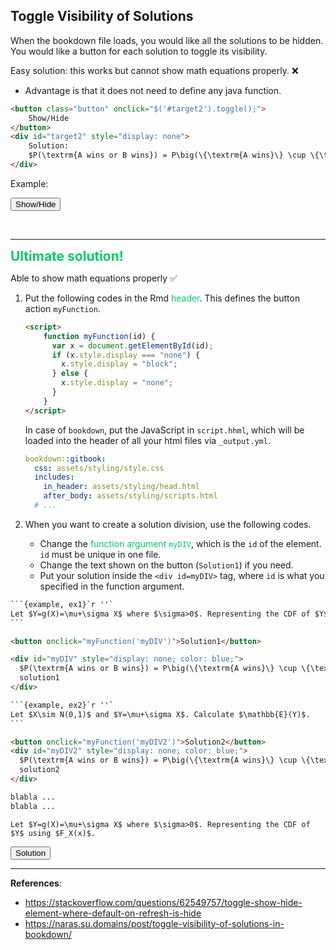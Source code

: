 ## Toggle Visibility of Solutions

When the bookdown file loads, you would like all the solutions to be hidden. You would like a button for each solution to toggle its visibility. 

Easy solution: this works but cannot show math equations properly. ❌

- Advantage is that it does not need to define any java function.

```html
<button class="button" onclick="$('#target2').toggle();">
    Show/Hide
</button>
<div id="target2" style="display: none">
    Solution:
    $P(\textrm{A wins or B wins}) = P\big(\{\textrm{A wins}\} \cup \{\textrm{B wins}\}\big)$
</div>
```

Example: 

<button class="button" onclick="$('#target2').toggle();">
    Show/Hide
</button>
<div id="target2" style="display: none">
    Solution:
    $P(\textrm{A wins or B wins}) = P\big(\{\textrm{A wins}\} \cup \{\textrm{B wins}\}\big)$
</div>

<br>

--------------------------------------------------------------------------------

<span style='color:#00CC66; font-size:21px'>**Ultimate solution!** </span>

Able to show math equations properly ✅

1. Put the following codes in the Rmd <span style='color:#00CC66'>header</span>. This defines the button action `myFunction`. 

    ```html
    <script> 
        function myFunction(id) {
          var x = document.getElementById(id); 
          if (x.style.display === "none") {
            x.style.display = "block";
          } else {
            x.style.display = "none";
          }
        }
    </script>
    ```
    
    In case of `bookdown`, put the JavaScript in `script.hhml`, which will be loaded into the header of all your html files via `_output.yml`.
    
    ```yml
    bookdown::gitbook:
      css: assets/styling/style.css
      includes:
        in_header: assets/styling/head.html
        after_body: assets/styling/scripts.html
      # ...
    ```
    

2. When you want to create a solution division, use the following codes. 
   - Change the <span style='color:#00CC66'>function argument `myDIV`</span>, which is the `id` of the element. `id` must be unique in one file.
   - Change the text shown on the button (`Solution1`) if you need.
   - Put your solution inside the `<div id=myDIV>` tag, where `id` is what you specified in the function argument.

````html
```{example, ex1}`r ''`
Let $Y=g(X)=\mu+\sigma X$ where $\sigma>0$. Representing the CDF of $Y$ using $F_X(x)$.
```

<button onclick="myFunction('myDIV')">Solution1</button>

<div id="myDIV" style="display: none; color: blue;">
  $P(\textrm{A wins or B wins}) = P\big(\{\textrm{A wins}\} \cup \{\textrm{B wins}\}\big)$
  solution1
</div>

```{example, ex2}`r ''`
Let $X\sim N(0,1)$ and $Y=\mu+\sigma X$. Calculate $\mathbb{E}(Y)$.
```

<button onclick="myFunction('myDIV2')">Solution2</button>
<div id="myDIV2" style="display: none; color: blue;">
  $P(\textrm{A wins or B wins}) = P\big(\{\textrm{A wins}\} \cup \{\textrm{B wins}\}\big)$
  solution2 
</div>

blabla ...
blabla ...
````

```example
Let $Y=g(X)=\mu+\sigma X$ where $\sigma>0$. Representing the CDF of $Y$ using $F_X(x)$.
```

<button onclick="myFunction('myDIV')">Solution</button>

<div id="myDIV" style="display: none; color: blue;">
Note that $g(x)$ is strictly increasing in $x$.
The inverse function is
$$
X = g^{-1}(Y) = \frac{Y-\mu}{\sigma}
$$
and so
$$
F_Y(y) = F_X\left(g^{-1}(y)\right) = F_X\left(\frac{y-\mu}{\sigma}\right)
$$
</div>

 

--------------------------------------------------------------------------------

**References**:

- <https://stackoverflow.com/questions/62549757/toggle-show-hide-element-where-default-on-refresh-is-hide>
- <https://naras.su.domains/post/toggle-visibility-of-solutions-in-bookdown/>










